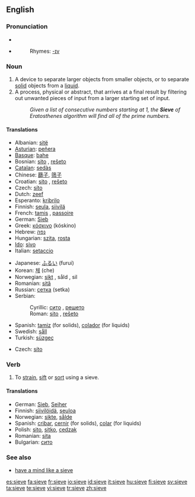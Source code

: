 ==English==

===Pronunciation===
* {{IPA|/sɪv/}}
* {{audio|en-us-sieve.ogg|Audio (US)}}
*: Rhymes: [[Rhymes:English:-ɪv|-ɪv]]

===Noun===
{{wikipedia}}
{{en-noun}}

# A device to separate larger objects from smaller objects, or to separate [[solid]] objects from a [[liquid]].
# A process, physical or abstract, that arrives at a final result by filtering out unwanted pieces of input from a larger starting set of input.
#: ''Given a list of consecutive numbers starting at 1, the '''Sieve''' of Eratosthenes algorithm will find all of the prime numbers.''

====Translations====
{{trans-top|device to separate larger objects}}
* Albanian: [[sitë]] {{f}}
* [[Asturian]]: [[peñera]] {{f}}
* [[Basque]]: [[bahe]]
* Bosnian: [[sito]] {{n}}, [[rešeto]] {{n}}
* [[Catalan]]: [[sedàs]] {{m}}
* Chinese: [[篩子]], [[筛子]]
* Croatian: [[sito]] {{n}}, [[rešeto]] {{n}}
* Czech: [[síto]] {{n}}
* Dutch: [[zeef]] {{f}}
* Esperanto: [[kribrilo]]
* Finnish: [[seula]], [[siivilä]]
* French: [[tamis]] {{m}}, [[passoire]] {{m}}
* German: [[Sieb]] {{n}}
* Greek: [[κόσκινο]] {{n}} (kóskino)
* Hebrew: [[נפה]] {{f}}
* Hungarian: [[szita]], [[rosta]]
* [[Ido]]: [[sivo]]
* Italian: [[setaccio]] {{m}}
{{trans-mid}}
* Japanese: [[ふるい]] (furui)
* Korean: [[체]] (che)
* Norwegian: [[sikt]] {{c}}, såld {{c}}, sil
* Romanian: [[sită]] {{f}}
* Russian: [[сетка]] {{f}} (setka)
* Serbian:
*: Cyrillic: [[сито]] {{n}}, [[решето]] {{n}}
*: Roman: [[sito]] {{n}}, [[rešeto]] {{n}}
* Spanish: [[tamiz]] {{m}} (for solids), [[colador]] {{m}} (for liquids)
* Swedish: [[såll]]
* Turkish: [[süzgeç]]
{{trans-bottom}}

{{trans-top|process, physical or abstract}}
* Czech: [[síto]] {{n}}
{{trans-mid}}
{{trans-bottom}}

===Verb===
{{en-verb|siev|ing}}

# To [[strain]], [[sift]] or [[sort]] using a sieve.

====Translations====
* German: [[Sieb]], [[Seiher]]
* Finnish: [[siivilöidä]], [[seuloa]]
* Norwegian: [[sikte]], [[sålde]]
* Spanish: [[cribar]], [[cernir]] (for solids), [[colar]] (for liquids)
* Polish: [[sito]], [[sitko]], [[cedzak]]
* Romanian: [[sita]]
* Bulgarian: [[сито]]

===See also===
* [[have a mind like a sieve]]

[[es:sieve]]
[[fa:sieve]]
[[fr:sieve]]
[[io:sieve]]
[[id:sieve]]
[[it:sieve]]
[[hu:sieve]]
[[fi:sieve]]
[[sv:sieve]]
[[ta:sieve]]
[[te:sieve]]
[[vi:sieve]]
[[tr:sieve]]
[[zh:sieve]]